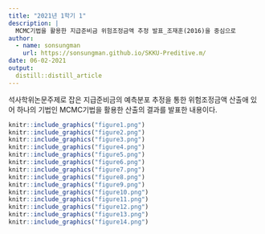```yaml
---
title: "2021년 1학기 1"
description: |
  MCMC기법을 활용한 지급준비금 위험조정금액 추정 발표_조재훈(2016)을 중심으로
author:
  - name: sonsungman
    url: https://sonsungman.github.io/SKKU-Preditive.m/
date: 06-02-2021
output:
  distill::distill_article
---
```


석사학위논문주제로 잡은 지급준비금의 예측분포 추정을 통한 위험조정금액 산출애 있어 하나의 기법인 MCMC기법을 활용한 산출의 결과를 발표한 내용이다.

```r
knitr::include_graphics("figure1.png")
knitr::include_graphics("figure2.png")
knitr::include_graphics("figure3.png")
knitr::include_graphics("figure4.png")
knitr::include_graphics("figure5.png")
knitr::include_graphics("figure6.png")
knitr::include_graphics("figure7.png")
knitr::include_graphics("figure8.png")
knitr::include_graphics("figure9.png")
knitr::include_graphics("figure10.png")
knitr::include_graphics("figure11.png")
knitr::include_graphics("figure12.png")
knitr::include_graphics("figure13.png")
knitr::include_graphics("figure14.png")
```